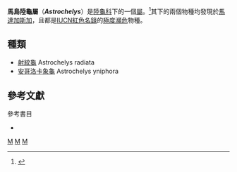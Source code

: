 {{Automatic taxobox
| taxon = Astrochelys
| authority = [[J._E._Gray|J. E. Gray]], 1873<ref name="Rhodin116">{{Harnvb|Rhodin|2010|pp=000.116}}</ref>
| image = Astrochelys radiata -Roger Williams Park Zoo, USA-8a.jpg
| image_caption =辐射陆龟
| subdivision_ranks = 種
| subdivision =
[[辐射陆龟|辐射陆龟]] ''A. radiata''<br>
[[安哥洛卡象龟|安哥洛卡象龟]] ''A. yniphora''
}}

'''馬島陸龜屬'''（'''''Astrochelys'''''）是[[陸龜科|陸龜科]]下的一個[[屬|屬]]。<ref name = "Fritz">{{Cite journal | last = Fritz | first = U. | authorlink = | coauthors = Bininda-Emonds, O. R. P. | title = When genes meet nomenclature: Tortoise phylogeny and the shifting generic concepts of ''Testudo'' and ''Geochelone'' | journal = [[Zoology_(journal)|Zoology]]  | volume = 110 | issue = 4 | pages = 298–307 | publisher = [[Elsevier|Elsevier]] | location = | date = 3 July 2007 | url = | issn = | doi = 10.1016/j.zool.2007.02.003  | pmid = 17611092 | accessdate =5 February 2011}}</ref>其下的兩個物種均發現於[[馬達加斯加|馬達加斯加]]，且都是[[IUCN紅色名錄|IUCN紅色名錄]]的[[極度瀕危|極度瀕危]]物種。

== 種類 ==
*[[射紋龜|射紋龜]] Astrochelys radiata
*[[安哥洛卡象龜|安哥洛卡象龜]] Astrochelys yniphora

== 參考文獻 ==
{{reflist}}

; 參考書目
* {{Anchor|CITEREFRhodin2010}}{{cite web | url = http://www.iucn-tftsg.org/wp-content/uploads/file/Accounts/crm_5_000_checklist_v3_2010.pdf | title = Turtles of the World 2010 Update: Annotated Checklist of Taxonomy, Synonymy, Distribution and Conservation Status | date = 14 December 2010 | accessdate = 15 December 2010 | last = Rhodin | first = Anders G.J. | coauthors = Paul van Dijk, Peter;  Inverson, John B.; Shaffer, H. Bradley | format = PDF | archiveurl = https://www.webcitation.org/5uzfktoIh?url=http://www.iucn-tftsg.org/wp-content/uploads/file/Accounts/crm_5_000_checklist_v3_2010.pdf | archivedate = 2010-12-15 | dead-url = no }}
{{taxonbar}}

[[Category:馬島陸龜屬|M]]
[[Category:非洲爬行動物|M]]
[[Category:1873年描述的分类群|M]]